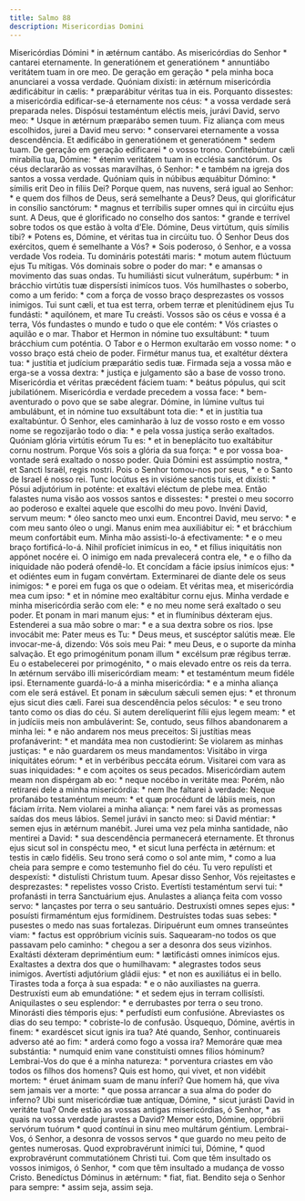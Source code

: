```yaml
---
title: Salmo 88
description: Misericordias Domini
---
```


<div class="side-by-side not-content">
  <span>Misericórdias Dómini * in ætérnum cantábo.</span>
  <span>
    As misericórdias do Senhor * cantarei eternamente.
  </span>
  <span>
    In generatiónem et generatiónem * annuntiábo veritátem tuam in ore meo.
  </span>
  <span>
    De geração em geração * pela minha boca anunciarei a vossa verdade.
  </span>
  <span>
    Quóniam dixísti: in ætérnum misericórdia ædificábitur in cælis: *
    præparábitur véritas tua in eis.
  </span>
  <span>
    Porquanto dissestes: a misericórdia edificar-se-á eternamente nos céus: * a
    vossa verdade será preparada neles.
  </span>
  <span>
    Dispósui testaméntum eléctis meis, jurávi David, servo meo: * Usque in
    ætérnum præparábo semen tuum.
  </span>
  <span>
    Fiz aliança com meus escolhidos, jurei a David meu servo: * conservarei
    eternamente a vossa descendência.
  </span>
  <span>
    Et ædificábo in generatiónem et generatiónem * sedem tuam.
  </span>
  <span>
    De geração em geração edificarei * o vosso trono.
  </span>
  <span>
    Confitebúntur cæli mirabília tua, Dómine: * étenim veritátem tuam in
    ecclésia sanctórum.
  </span>
  <span>
    Os céus declararão as vossas maravilhas, ó Senhor: * e também na igreja dos
    santos a vossa verdade.
  </span>
  <span>
    Quóniam quis in núbibus æquábitur Dómino: * símilis erit Deo in fíliis Dei?
  </span>
  <span>
    Porque quem, nas nuvens, será igual ao Senhor: * e quem dos filhos de Deus,
    será semelhante a Deus?
  </span>
  <span>
    Deus, qui glorificátur in consílio sanctórum: * magnus et terríbilis super
    omnes qui in circúitu ejus sunt.
  </span>
  <span>
    A Deus, que é glorificado no conselho dos santos: * grande e terrível sobre
    todos os que estão à volta d’Ele.
  </span>
  <span>
    Dómine, Deus virtútum, quis símilis tibi? * Potens es, Dómine, et véritas
    tua in circúitu tuo.
  </span>
  <span>
    Ó Senhor Deus dos exércitos, quem é semelhante a Vós? * Sois poderoso, ó
    Senhor, e a vossa verdade Vos rodeia.
  </span>
  <span>
    Tu domináris potestáti maris: * motum autem flúctuum ejus Tu mítigas.
  </span>
  <span>
    Vós dominais sobre o poder do mar: * e amansas o movimento das suas ondas.
  </span>
  <span>
    Tu humiliásti sicut vulnerátum, supérbum: * in brácchio virtútis tuæ
    dispersísti inimícos tuos.
  </span>
  <span>
    Vós humilhastes o soberbo, como a um ferido: * com a força de vosso braço
    desprezastes os vossos inimigos.
  </span>
  <span>
    Tui sunt cæli, et tua est terra, orbem terræ et plenitúdinem ejus Tu
    fundásti: * aquilónem, et mare Tu creásti.
  </span>
  <span>
    Vossos são os céus e vossa é a terra, Vós fundastes o mundo e tudo o que ele
    contém: * Vós criastes o aquilão e o mar.
  </span>
  <span>
    Thabor et Hermon in nómine tuo exsultábunt: * tuum brácchium cum poténtia.
  </span>
  <span>
    O Tabor e o Hermon exultarão em vosso nome: * o vosso braço está cheio de
    poder.
  </span>
  <span>
    Firmétur manus tua, et exaltétur déxtera tua: * justítia et judícium
    præparátio sedis tuæ.
  </span>
  <span>
    Firmada seja a vossa mão e erga-se a vossa dextra: * justiça e julgamento
    são a base de vosso trono.
  </span>
  <span>
    Misericórdia et véritas præcédent fáciem tuam: * beátus pópulus, qui scit
    jubilatiónem.
  </span>
  <span>
    Misericórdia e verdade precedem a vossa face: * bem-aventurado o povo que se
    sabe alegrar.
  </span>
  <span>
    Dómine, in lúmine vultus tui ambulábunt, et in nómine tuo exsultábunt tota
    die: * et in justítia tua exaltabúntur.
  </span>
  <span>
    Ó Senhor, eles caminharão à luz de vosso rosto e em vosso nome se
    regozijarão todo o dia: * e pela vossa justiça serão exaltados.
  </span>
  <span>
    Quóniam glória virtútis eórum Tu es: * et in beneplácito tuo exaltábitur
    cornu nostrum.
  </span>
  <span>
    Porque Vós sois a glória da sua força: * e por vossa boa-vontade será
    exaltado o nosso poder.
  </span>
  <span>
    Quia Dómini est assúmptio nostra, * et Sancti Israël, regis nostri.
  </span>
  <span>
    Pois o Senhor tomou-nos por seus, * e o Santo de Israel é nosso rei.
  </span>
  <span>
    Tunc locútus es in visióne sanctis tuis, et dixísti: * Pósui adjutórium in
    poténte: et exaltávi eléctum de plebe mea.
  </span>
  <span>
    Então falastes numa visão aos vossos santos e dissestes: * prestei o meu
    socorro ao poderoso e exaltei aquele que escolhi do meu povo.
  </span>
  <span>
    Invéni David, servum meum: * óleo sancto meo unxi eum.
  </span>
  <span>
    Encontrei David, meu servo: * e com meu santo óleo o ungi.
  </span>
  <span>
    Manus enim mea auxiliábitur ei: * et brácchium meum confortábit eum.
  </span>
  <span>
    Minha mão assisti-lo-á efectivamente: * e o meu braço fortificá-lo-á.
  </span>
  <span>
    Nihil profíciet inimícus in eo, * et fílius iniquitátis non appónet nocére
    ei.
  </span>
  <span>
    O inimigo em nada prevalecerá contra ele, * e o filho da iniquidade não
    poderá ofendê-lo.
  </span>
  <span>
    Et concídam a fácie ipsíus inimícos ejus: * et odiéntes eum in fugam
    convértam.
  </span>
  <span>
    Exterminarei de diante dele os seus inimigos: * e porei em fuga os que o
    odeiam.
  </span>
  <span>
    Et véritas mea, et misericórdia mea cum ipso: * et in nómine meo exaltábitur
    cornu ejus.
  </span>
  <span>
    Minha verdade e minha misericórdia serão com ele: * e no meu nome será
    exaltado o seu poder.
  </span>
  <span>
    Et ponam in mari manum ejus: * et in flumínibus déxteram ejus.
  </span>
  <span>
    Estenderei a sua mão sobre o mar: * e a sua dextra sobre os rios.
  </span>
  <span>
    Ipse invocábit me: Pater meus es Tu: * Deus meus, et suscéptor salútis meæ.
  </span>
  <span>
    Ele invocar-me-á, dizendo: Vós sois meu Pai: * meu Deus, e o suporte da
    minha salvação.
  </span>
  <span>
    Et ego primogénitum ponam illum * excélsum præ régibus terræ.
  </span>
  <span>
    Eu o estabelecerei por primogénito, * o mais elevado entre os reis da terra.
  </span>
  <span>
    In ætérnum servábo illi misericórdiam meam: * et testaméntum meum fidéle
    ipsi.
  </span>
  <span>
    Eternamente guardá-lo-á a minha misericórdia: * e a minha aliança com ele
    será estável.
  </span>
  <span>
    Et ponam in sǽculum sǽculi semen ejus: * et thronum ejus sicut dies cæli.
  </span>
  <span>
    Farei sua descendência pelos séculos: * e seu trono tanto como os dias do
    céu.
  </span>
  <span>
    Si autem derelíquerint fílii ejus legem meam: * et in judíciis meis non
    ambuláverint:
  </span>
  <span>
    Se, contudo, seus filhos abandonarem a minha lei: * e não andarem nos meus
    preceitos:
  </span>
  <span>
    Si justítias meas profanáverint: * et mandáta mea non custodíerint:
  </span>
  <span>
    Se violarem as minhas justiças: * e não guardarem os meus mandamentos:
  </span>
  <span>
    Visitábo in virga iniquitátes eórum: * et in verbéribus peccáta eórum.
  </span>
  <span>
    Visitarei com vara as suas iniquidades: * e com açoites os seus pecados.
  </span>
  <span>
    Misericórdiam autem meam non dispérgam ab eo: * neque nocébo in veritáte
    mea:
  </span>
  <span>
    Porém, não retirarei dele a minha misericórdia: * nem lhe faltarei à
    verdade:
  </span>
  <span>
    Neque profanábo testaméntum meum: * et quæ procédunt de lábiis meis, non
    fáciam írrita.
  </span>
  <span>
    Nem violarei a minha aliança: * nem farei vãs as promessas saídas dos meus
    lábios.
  </span>
  <span>
    Semel jurávi in sancto meo: si David méntiar: * semen ejus in ætérnum
    manébit.
  </span>
  <span>
    Jurei uma vez pela minha santidade, não mentirei a David: * sua descendência
    permanecerá eternamente.
  </span>
  <span>
    Et thronus ejus sicut sol in conspéctu meo, * et sicut luna perfécta in
    ætérnum: et testis in cælo fidélis.
  </span>
  <span>
    Seu trono será como o sol ante mim, * como a lua cheia para sempre e como
    testemunho fiel do céu.
  </span>
  <span>
    Tu vero repulísti et despexísti: * distulísti Christum tuum.
  </span>
  <span>
    Apesar disso Senhor, Vós rejeitastes e desprezastes: * repelistes vosso
    Cristo.
  </span>
  <span>
    Evertísti testaméntum servi tui: * profanásti in terra Sanctuárium ejus.
  </span>
  <span>
    Anulastes a aliança feita com vosso servo: * lançastes por terra o seu
    santuário.
  </span>
  <span>
    Destruxísti omnes sepes ejus: * posuísti firmaméntum ejus formídinem.
  </span>
  <span>
    Destruístes todas suas sebes: * pusestes o medo nas suas fortalezas.
  </span>
  <span>
    Diripuérunt eum omnes transeúntes viam: * factus est oppróbrium vicínis
    suis.
  </span>
  <span>
    Saquearam-no todos os que passavam pelo caminho: * chegou a ser a desonra
    dos seus vizinhos.
  </span>
  <span>
    Exaltásti déxteram depriméntium eum: * lætificásti omnes inimícos ejus.
  </span>
  <span>
    Exaltastes a dextra dos que o humilhavam: * alegrastes todos seus inimigos.
  </span>
  <span>
    Avertísti adjutórium gládii ejus: * et non es auxiliátus ei in bello.
  </span>
  <span>
    Tirastes toda a força à sua espada: * e o não auxiliastes na guerra.
  </span>
  <span>
    Destruxísti eum ab emundatióne: * et sedem ejus in terram collisísti.
  </span>
  <span>
    Aniquilastes o seu esplendor: * e derrubastes por terra o seu trono.
  </span>
  <span>
    Minorásti dies témporis ejus: * perfudísti eum confusióne.
  </span>
  <span>
    Abreviastes os dias do seu tempo: * cobriste-lo de confusão.
  </span>
  <span>
    Úsquequo, Dómine, avértis in finem: * exardéscet sicut ignis ira tua?
  </span>
  <span>
    Até quando, Senhor, continuareis adverso até ao fim: * arderá como fogo a
    vossa ira?
  </span>
  <span>
    Memoráre quæ mea substántia: * numquid enim vane constituísti omnes fílios
    hóminum?
  </span>
  <span>
    Lembrai-Vos do que é a minha natureza: * porventura criastes em vão todos os
    filhos dos homens?
  </span>
  <span>
    Quis est homo, qui vivet, et non vidébit mortem: * éruet ánimam suam de manu
    ínferi?
  </span>
  <span>
    Que homem há, que viva sem jamais ver a morte: * que possa arrancar a sua
    alma do poder do inferno?
  </span>
  <span>
    Ubi sunt misericórdiæ tuæ antíquæ, Dómine, * sicut jurásti David in veritáte
    tua?
  </span>
  <span>
    Onde estão as vossas antigas misericórdias, ó Senhor, * as quais na vossa
    verdade jurastes a David?
  </span>
  <span>
    Memor esto, Dómine, oppróbrii servórum tuórum * quod contínui in sinu meo
    multárum géntium.
  </span>
  <span>
    Lembrai-Vos, ó Senhor, a desonra de vossos servos * que guardo no meu peito
    de gentes numerosas.
  </span>
  <span>
    Quod exprobravérunt inimíci tui, Dómine, * quod exprobravérunt commutatiónem
    Christi tui.
  </span>
  <span>
    Com que têm insultado os vossos inimigos, ó Senhor, * com que têm insultado
    a mudança de vosso Cristo.
  </span>
  <span>Benedíctus Dóminus in ætérnum: * fiat, fiat.</span>
  <span>
    Bendito seja o Senhor para sempre: * assim seja, assim seja.
  </span>
</div>
